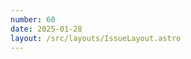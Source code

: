 ```yaml
---
number: 60
date: 2025-01-28
layout: /src/layouts/IssueLayout.astro
---
```



<Title title={`Issue ${frontmatter.number}`} date={frontmatter.date} />

<NewsletterSponsorSlot
  title="Supercharge your GitHub Actions with M4 Pro runners from the creators of Tart"
  url={`https://cirrus-runners.app/?utm_source=ioscinewsletter&utm_medium=email&utm_campaign=iosci`}
  description="Enjoy the fastest Apple Silicon chips at a fixed monthly price — fully managed so you can focus on shipping great code. Get an additional 50% off your first month with code IOSCI50OFF — exclusively for subscribers. Start your free 10-day trial now."
  image="https://d2thv89fb05cma.cloudfront.net/ioscinewsletter/images/cirrus.jpg"
/>

**💸 The new Advanced Commerce API 💸**

Before we dive in, I want to take a brief moment to celebrate a new milestone: **this is** **the 60th issue of the iOS CI Newsletter**! Thank you so much for your continued support and for helping me reach this achievement. Here's to many more! ❤️

Now, let's get into this issue's content. As you may know, Apple launched the **Advanced Commerce API** this week —a brand-new framework that enables developers to **offer** and **manage** large collections of in-app purchases and subscriptions for their users.

You might be wondering, what's new here? Didn't we already have ways to manage in-app purchases and subscriptions through StoreKit and App Store Connect?

At first, the changes weren't immediately clear to me either. It wasn't until I read the What you need to know about _Apple's Advanced Commerce API_ article by [David Barnard](https://x.com/drbarnard) on the [RevenueCat](https://x.com/RevenueCat) blog that I truly grasped how powerful this new API can be for specific use cases. But what are these use cases? Can your app make use of this new API?

In my view, and as the article highlights, this new framework shines in **content-based apps**, where authors or creators can set up their unlockables and price them as they see fit. This type of business model requires managing an **extremely large number of purchases and subscriptions** that are editable by users, which was not easily achievable until now.

This new API also opens the door to more complex business models that were impossible out of the box with traditional Apple subscription models.

Make sure you check out the official documentation as it might inspire you to find new monetisation strategies for your app.

<Providers />

## [😱 Your app might be removed from the EU App Store](https://developer.apple.com/news/?id=einwn76m&utm_source=ioscinewsletter&utm_medium=email&utm_campaign=iosci)

In [Issue #53 of the newsletter](https://www.ioscinewsletter.com/issues/53), I mentioned that Apple was implementing changes to apps available in the European Union to comply with the **Digital Services Act**. One of these changes requires developers to declare their trader status to keep their apps available in the European Union's App Stores.

This requirement will take full effect on **February 17th**. Starting on this date, any app without a declared and verified trader status will be **removed** from the App Store in the European Union until the status is provided and approved. If you haven't addressed this yet, act **NOW!**

## [📦 The Tuist Swift Package Manager Registry](https://tuist.dev/blog/2025/01/22/announcing-tuist-registry?utm_source=ioscinewsletter&utm_medium=email&utm_campaign=iosci)

Since I started using Swift Package Manager as my dependency manager of choice for Apple platform apps, I've been hoping for a **registry-based solution** that allows developers to download source archives of dependencies instead of cloning entire repositories. Not only does this approach **improve performance**, but it also **mitigates some potential security risks**.

Although [Package Registry](https://github.com/swiftlang/swift-package-manager/blob/main/Documentation/PackageRegistry/PackageRegistryUsage.md) standard has been around for some time, this registry built by [Tuist](https://x.com/tuistdev) is the first fully-fledged solution I've seen that's ready to use right away.

## [🌳 How to use Git Flow as your branching strategy](https://medium.com/@jpmtech/what-is-git-flow-a-branching-strategy-you-didnt-know-you-needed-ad14ef015662?utm_source=ioscinewsletter&utm_medium=email&utm_campaign=iosci)

Do you work in a team and often struggle with **merge conflicts** or determining if your development branch is **production-ready**? Do you not have a clear **branching strategy** for your repository?

If these challenges sound familiar, you should check out this article by [Chase](https://medium.com/@jpmtech)!

## [👨‍✈️ Give Copilot context about your repository](https://github.blog/changelog/2025-01-21-custom-repository-instructions-are-now-available-for-copilot-on-github-com-public-preview?utm_source=ioscinewsletter&utm_medium=email&utm_campaign=iosci)

GitHub has just improved the Copilot chat experience by allowing developers to provide **specific context about a repository**, making the chat in **Visual Studio Code** or **Github.com** more useful and tailored to the repository's needs.

To set this up, simply follow the instructions in the announcement post and create a configuration file where you define the context for Copilot. This file helps Copilot better understand your project, **enabling more relevant suggestions and guidance while coding**.

## Before you go...

Did you know that if [you don't use an App Group to set up Swift Data, your database file might end up in a folder that's shared with other apps, which can have unexpected consequences?](https://x.com/polpielladev/status/1880283941715996920) 😱
